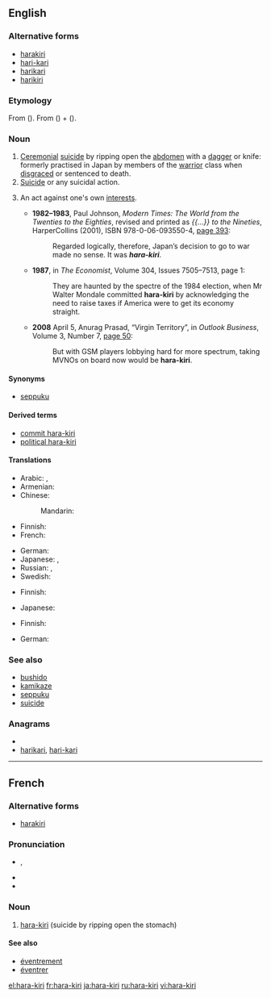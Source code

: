 ==English==
{{wikipedia}}

===Alternative forms===
* [[harakiri]]
* [[hari-kari]] {{qualifier|nonstandard}}
* [[harikari]] {{qualifier|nonstandard}}
* [[harikiri]]

===Etymology===
From {{etyl|ja}} {{term|腹切り|sc=Jpan|lang=ja}} ({{term|はらきり||tr=harakiri|sc=Jpan|lang=ja}}). From {{term|腹||[[belly]]|sc=Jpan|lang=ja}} ({{term|はら|tr=hara|sc=Jpan|lang=ja}}) + {{term|切る||[[cut]]|sc=Jpan|lang=ja}} ({{term|きる|tr=kiru|sc=Jpan|lang=ja}}).

===Noun===
{{en-noun|-}}

# [[ceremonial|Ceremonial]] [[suicide]] by ripping open the [[abdomen]] with a [[dagger]] or knife: formerly practised in Japan by members of the [[warrior]] class when [[disgrace]]d or sentenced to death.
# [[suicide|Suicide]] or any suicidal action.
# {{by extension|figuratively}} An act against one's own [[interest]]s.
#* '''1982–1983''', Paul Johnson, ''Modern Times: The World from the Twenties to the Eighties'',<sup >[http://books.google.com/books?id=PslmAAAAMAAJ ]</sup> revised and printed as ''{{...}} to the Nineties'', HarperCollins (2001), ISBN 978-0-06-093550-4, [http://books.google.com/books?id=39UGHZSaqxAC&pg=PA393&dq=hara-kiri page 393]:
#*: Regarded logically, therefore, Japan’s decision to go to war made no sense. It was '''''hara-kiri'''''.
#* '''1987''', in ''The Economist'', Volume 304, Issues 7505–7513,<sup >[http://books.google.com/books?id=p_DtAAAAMAAJ ]</sup> page 1:
#*: They are haunted by the spectre of the 1984 election, when Mr Walter Mondale committed '''hara-kiri''' by acknowledging the need to raise taxes if America were to get its economy straight.
#* '''2008''' April 5, Anurag Prasad, “Virgin Territory”, in ''Outlook Business'', Volume 3, Number 7, [http://books.google.com/books?id=kTEEAAAAMBAJ&pg=PT33&dq=hara-kiri page 50]:
#*: But with GSM players lobbying hard for more spectrum, taking MVNOs on board now would be '''hara-kiri'''.

====Synonyms====
* {{sense|ceremonial suicide by ripping open the abdomen}} [[seppuku]]

====Derived terms====
* [[commit hara-kiri]]
* [[political hara-kiri]]

====Translations====
{{trans-top|ceremonial suicide by ripping open the abdomen}}
* Arabic: {{t|ar|هاراكيري|m|tr=harakiiri}}, {{t|ar|هارا كيري|m|tr=haara kiiri}}
* Armenian: {{t-|hy|խարակիրի|tr=xarakiri}}
* Chinese:
*: Mandarin: {{t-|cmn|切腹|tr=qiēfù|sc=Hani}}
* Finnish: {{t-|fi|harakiri}}
* French: {{t+|fr|hara-kiri|m}}
{{trans-mid}}
* German: {{t+|de|Harakiri|n}}
* Japanese: {{t-|ja|腹切り|tr=[[はらきり]], harakiri}}, {{t+|ja|切腹|tr=[[せっぷく]], seppuku}}
* Russian: {{t+|ru|харакири|n|tr=xarakíri}} {{indeclinable}}, {{t-|ru|сэппуку|n|tr=seppúku}} {{indeclinable}}
* Swedish: {{t+|sv|harakiri}}
{{trans-bottom}}

{{trans-top|suicide}}
* Finnish: {{t-|fi|harakiri}}
{{trans-mid}}
* Japanese: {{t+|ja|自殺}}
{{trans-bottom}}

{{trans-top|self-destructive act}}
* Finnish: {{t-|fi|harakiri}}
{{trans-mid}}
* German: {{t+|de|Harakiri|n}}
{{trans-bottom}}

===See also===
* [[bushido]]
* [[kamikaze]]
* [[seppuku]]
* [[suicide]]

===Anagrams===
* {{alphagram|aahiikrr}}
* [[harikari#English|harikari]], [[hari-kari#English|hari-kari]]

----

==French==

===Alternative forms===
* [[harakiri]]

===Pronunciation===
* {{asph}} {{IPA|/a.ʁa ki.ʁi/|lang=fr}}, {{X-SAMPA|/a.Ra ki.Ri/}}
* {{rhymes|i|lang=fr}}
* {{homophones|harakiri|harakiris|hara-kiris|lang=fr}}

===Noun===
{{fr-noun|m}}

# [[#English|hara-kiri]] (suicide by ripping open the stomach)

====See also====
* [[éventrement]]
* [[éventrer]]

[[el:hara-kiri]]
[[fr:hara-kiri]]
[[ja:hara-kiri]]
[[ru:hara-kiri]]
[[vi:hara-kiri]]